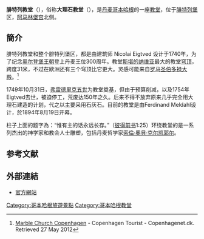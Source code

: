 {{coord|55|41|6|N|12|35|22|E|type:landmark_region:DK-101|display=title}}
{{Infobox church 
|name= 腓特列教堂
|native_name = Marmorkirken
|image= Marmorkirken_October_2018_01.jpg
|caption= 教堂正門
|location=[[腓特列堡|腓特列堡]]、[[哥本哈根|哥本哈根]]
|country ={{DEN}}
|latitude=
|longitude=
|denomination=[[丹麥教會|丹麥教會]]
|architect=尼古拉·艾格特維德<br/>尼古拉斯-亨利·雅爾丹<br/>費迪南德·梅爾達爾
|style = 洛可可
|groundbreaking=1749年
|completed date=1894年
|website= [http://www.marmorkirken.dk marmorkirken.dk]
|diocese  = 哥本哈根
|bishop = 
}}
'''腓特列教堂'''（{{lang-da|Frederiks Kirke}}），俗称'''大理石教堂'''（{{lang-da|Marmorkirken}}），是[[丹麦|丹麦]][[哥本哈根|哥本哈根]]的一座[[教堂|教堂]]，位于[[腓特列堡|腓特列堡]]区，[[阿马林堡宫|阿马林堡宫]]北侧。

==簡介==
腓特列教堂和整个腓特列堡区，都是由建筑师 Nicolai Eigtved 设计于1740年，为了纪念[[奥尔登堡王朝|奥尔登堡王朝]]登上丹麦王位300周年。教堂[[斯堪的纳维亚|斯堪的纳维亚]]最大的教堂[[穹顶|穹顶]]，跨度31米，不过在欧洲还有三个穹顶比它更大。灵感可能来自[[罗马|罗马]][[圣伯多禄大殿|圣伯多禄大殿]]。<ref name=net>[http://www.copenhagenet.dk/cph-map/cph-marble.asp Marble Church Copenhagen] {{webarchive |url=https://web.archive.org/web/20090820064612/http://www.copenhagenet.dk/cph-map/cph-marble.asp |date=August 20, 2009 }} - Copenhagen Tourist - Copenhagenet.dk. Retrieved 27 May 2012</ref>

1749年10月31日，[[弗雷德里克五世|弗雷德里克五世]]为教堂奠基，但由于预算削减，以及1754年Eigtved去世，被迫停工，荒废达150年之久。后来不得不放弃原来几乎完全用大理石建造的计划，代之以主要采用石灰石。目前的教堂是由Ferdinand Meldahl设计，於1894年8月19日开幕。

柱子上面的题字為：“惟有主的话永远长存。”（[[彼得前书|彼得前书]]1:25）环绕教堂的是一系列杰出的神学家和教会人士雕塑，包括丹麦哲学家[[索倫·奧貝·克尔凯郭尔|索倫·奧貝·克尔凯郭尔]]。

==参考文献==
{{Reflist}}
==外部連結==
{{commonscat|Marmorkirken}}
*[http://www.marmorkirken.dk/ 官方網站] {{Wayback|url=http://www.marmorkirken.dk/ |date=20210506173759 }}

[[Category:哥本哈根旅遊景點|Category:哥本哈根旅遊景點]]
[[Category:哥本哈根教堂|Category:哥本哈根教堂]]
